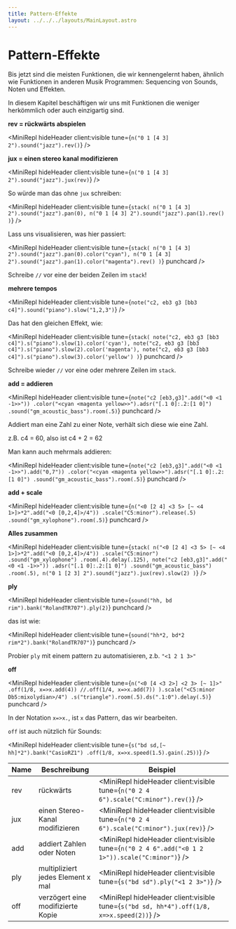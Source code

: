 ```yaml
---
title: Pattern-Effekte
layout: ../../../layouts/MainLayout.astro
---
```



# Pattern-Effekte

Bis jetzt sind die meisten Funktionen, die wir kennengelernt haben, ähnlich wie Funktionen in anderen Musik Programmen: Sequencing von Sounds, Noten und Effekten.

In diesem Kapitel beschäftigen wir uns mit Funktionen die weniger herkömmlich oder auch einzigartig sind.

**rev = rückwärts abspielen**

<MiniRepl hideHeader client:visible tune={`n("0 1 [4 3] 2").sound("jazz").rev()`} />

**jux = einen stereo kanal modifizieren**

<MiniRepl hideHeader client:visible tune={`n("0 1 [4 3] 2").sound("jazz").jux(rev)`} />

So würde man das ohne `jux` schreiben:

<MiniRepl
  hideHeader
  client:visible
  tune={`stack(
  n("0 1 [4 3] 2").sound("jazz").pan(0),
  n("0 1 [4 3] 2").sound("jazz").pan(1).rev()
)`}
/>

Lass uns visualisieren, was hier passiert:

<MiniRepl
  hideHeader
  client:visible
  tune={`stack(
  n("0 1 [4 3] 2").sound("jazz").pan(0).color("cyan"),
  n("0 1 [4 3] 2").sound("jazz").pan(1).color("magenta").rev()
)`}
  punchcard
/>

<Box>

Schreibe `//` vor eine der beiden Zeilen im `stack`!

</Box>

**mehrere tempos**

<MiniRepl hideHeader client:visible tune={`note("c2, eb3 g3 [bb3 c4]").sound("piano").slow("1,2,3")`} />

Das hat den gleichen Effekt, wie:

<MiniRepl
  hideHeader
  client:visible
  tune={`stack(
  note("c2, eb3 g3 [bb3 c4]").s("piano").slow(1).color('cyan'),
  note("c2, eb3 g3 [bb3 c4]").s("piano").slow(2).color('magenta'),
  note("c2, eb3 g3 [bb3 c4]").s("piano").slow(3).color('yellow')
)`}
  punchcard
/>

<Box>

Schreibe wieder `//` vor eine oder mehrere Zeilen im `stack`.

</Box>

**add = addieren**

<MiniRepl
  hideHeader
  client:visible
  tune={`note("c2 [eb3,g3]".add("<0 <1 -1>>"))
.color("<cyan <magenta yellow>>").adsr("[.1 0]:.2:[1 0]")
.sound("gm_acoustic_bass").room(.5)`}
  punchcard
/>

<Box>

Addiert man eine Zahl zu einer Note, verhält sich diese wie eine Zahl.

z.B. c4 = 60, also ist c4 + 2 = 62

</Box>

Man kann auch mehrmals addieren:

<MiniRepl
  hideHeader
  client:visible
  tune={`note("c2 [eb3,g3]".add("<0 <1 -1>>").add("0,7"))
.color("<cyan <magenta yellow>>").adsr("[.1 0]:.2:[1 0]")
.sound("gm_acoustic_bass").room(.5)`}
  punchcard
/>

**add + scale**

<MiniRepl
  hideHeader
  client:visible
  tune={`n("<0 [2 4] <3 5> [~ <4 1>]>*2".add("<0 [0,2,4]>/4"))
.scale("C5:minor").release(.5)
.sound("gm_xylophone").room(.5)`}
  punchcard
/>

**Alles zusammen**

<MiniRepl
  hideHeader
  client:visible
  tune={`stack(
  n("<0 [2 4] <3 5> [~ <4 1>]>*2".add("<0 [0,2,4]>/4"))
  .scale("C5:minor")
  .sound("gm_xylophone")
  .room(.4).delay(.125),
  note("c2 [eb3,g3]".add("<0 <1 -1>>"))
  .adsr("[.1 0]:.2:[1 0]")
  .sound("gm_acoustic_bass")
  .room(.5),
  n("0 1 [2 3] 2").sound("jazz").jux(rev).slow(2)
)`}
/>

**ply**

<MiniRepl hideHeader client:visible tune={`sound("hh, bd rim").bank("RolandTR707").ply(2)`} punchcard />

das ist wie:

<MiniRepl hideHeader client:visible tune={`sound("hh*2, bd*2 rim*2").bank("RolandTR707")`} punchcard />

<Box>

Probier `ply` mit einem pattern zu automatisieren, z.b. `"<1 2 1 3>"`

</Box>

**off**

<MiniRepl
  hideHeader
  client:visible
  tune={`n("<0 [4 <3 2>] <2 3> [~ 1]>"
  .off(1/8, x=>x.add(4))
  //.off(1/4, x=>x.add(7))
).scale("<C5:minor Db5:mixolydian>/4")
.s("triangle").room(.5).ds(".1:0").delay(.5)`}
  punchcard
/>

<Box>

In der Notation `x=>x.`, ist `x` das Pattern, das wir bearbeiten.

</Box>

`off` ist auch nützlich für Sounds:

<MiniRepl
  hideHeader
  client:visible
  tune={`s("bd sd,[~ hh]*2").bank("CasioRZ1")
  .off(1/8, x=>x.speed(1.5).gain(.25))`}
/>

| Name | Beschreibung                      | Beispiel                                                                                       |
| ---- | --------------------------------- | ---------------------------------------------------------------------------------------------- |
| rev  | rückwärts                         | <MiniRepl hideHeader client:visible tune={`n("0 2 4 6").scale("C:minor").rev()`} />            |
| jux  | einen Stereo-Kanal modifizieren   | <MiniRepl hideHeader client:visible tune={`n("0 2 4 6").scale("C:minor").jux(rev)`} />         |
| add  | addiert Zahlen oder Noten         | <MiniRepl hideHeader client:visible tune={`n("0 2 4 6".add("<0 1 2 1>")).scale("C:minor")`} /> |
| ply  | multipliziert jedes Element x mal | <MiniRepl hideHeader client:visible tune={`s("bd sd").ply("<1 2 3>")`} />                      |
| off  | verzögert eine modifizierte Kopie | <MiniRepl hideHeader client:visible tune={`s("bd sd, hh*4").off(1/8, x=>x.speed(2))`} />       |
